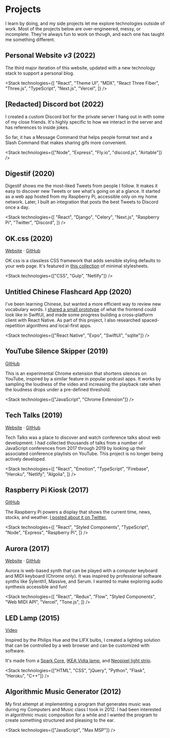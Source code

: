 
# Projects

I learn by doing, and my side projects let me explore technologies outside of work. Most of the projects below are over-engineered, messy, or incomplete.
They're always fun to work on though, and each one has taught me something different.

## Personal Website _v3_ (2022)

The third major iteration of this website, updated with a new technology stack to support a personal blog.

<Stack
  technologies={[
    "React",
    "Theme UI",
    "MDX",
    "React Three Fiber",
    "Three.js",
    "TypeScript",
    "Next.js",
    "Vercel",
  ]}
/>

## [Redacted] Discord bot (2022)

I created a custom Discord bot for the private server I hang out in with some of my close friends. It's highly specific to how we interact in the server and has references to inside jokes.

So far, it has a Message Command that helps people format text and a Slash Command that makes sharing gifs more convenient.

<Stack technologies={["Node", "Express", "Fly.io", "discord.js", "Airtable"]} />

## Digestif (2020)

Digestif shows me the most-liked Tweets from people I follow. It makes it easy to discover new Tweets or see what's going on at a glance.
It started as a web app hosted from my Raspberry Pi, accessible only on my home network.
Later, I built an integration that posts the best Tweets to Discord once a day.

<Stack
  technologies={[
    "React",
    "Django",
    "Celery",
    "Next.js",
    "Raspberry Pi",
    "Twitter",
    "Discord",
  ]}
/>

## OK.css (2020)

[Website](https://okcss.netlify.app/) &middot; [GitHub](https://github.com/andrewh0/okcss)

OK.css is a classless CSS framework that adds sensible styling defaults to your web page. It's featured in [this collection](https://github.com/dohliam/dropin-minimal-css) of minimal stylesheets.

<Stack technologies={["CSS", "Gulp", "Netlify"]} />

## Untitled Chinese Flashcard App (2020)

I've been learning Chinese, but wanted a more efficient way to review new vocabulary words.
I [shared a small prototype](https://twitter.com/andrewlho_codes/status/1279829618598412288) of what the frontend could look like in SwiftUI, and made some progress building a cross-platform client with React Native.
As part of this project, I also researched spaced-repetition algorithms and local-first apps.

<Stack technologies={["React Native", "Expo", "SwiftUI", "sqlite"]} />

## YouTube Silence Skipper (2019)

[GitHub](https://github.com/andrewh0/youtube-skip-silence)

This is an experimental Chrome extension that shortens silences on YouTube, inspired by a similar feature in popular podcast apps.
It works by sampling the loudness of the video and increasing the playback rate when the loudness drops under a pre-defined threshold.

<Stack technologies={["JavaScript", "Chrome Extension"]} />

## Tech Talks (2019)

[Website](https://watchtechtalks.com) &middot; [GitHub](https://github.com/andrewh0/tech-talks)

Tech Talks was a place to discover and watch conference talks about web development.
I had collected thousands of talks from a number of JavaScript conferences from 2017 through 2019 by looking up their associated conference playlists on YouTube.
This project is no longer being actively developed.

<Stack
  technologies={[
    "React",
    "Emotion",
    "TypeScript",
    "Firebase",
    "Heroku",
    "Netlify",
    "Algolia",
  ]}
/>

## Raspberry Pi Kiosk (2017)

[GitHub](https://github.com/andrewh0/kiosk)

The Raspberry Pi powers a display that shows the current time, news,
stocks, and weather. [I posted about it on Twitter.](https://twitter.com/andrewlho_codes/status/1068685640118689792)

<Stack
  technologies={[
    "React",
    "Styled Components",
    "TypeScript",
    "Node",
    "Express",
    "Raspberry Pi",
  ]}
/>

## Aurora (2017)

[Website](https://aurora-synth.vercel.app) &middot; [GitHub](https://github.com/andrewh0/kiosk)

Aurora is web-based synth that can be played with a computer keyboard and MIDI keyboard (Chrome only).
It was inspired by professional software synths like Sylenth1, Massive, and Serum.
I wanted to make exploring audio synthesis accessible and fun!

<Stack
  technologies={[
    "React",
    "Redux",
    "Flow",
    "Styled Components",
    "Web MIDI API",
    "Vercel",
    "Tone.js",
  ]}
/>

## LED Lamp (2015)

[Video](https://vimeo.com/113175895)

Inspired by the Philips Hue and the LIFX bulbs, I created a lighting solution that can be controlled by a web browser and can be customized with software.

It's made from a [Spark Core](https://docs.particle.io/datasheets/discontinued/core-datasheet/), [IKEA Vidja lamp](https://www.ikea.com/us/en/p/vidja-floor-lamp-with-led-bulb-white-30416149/), and [Neopixel light strip](https://learn.adafruit.com/adafruit-neopixel-uberguide/).

<Stack
  technologies={["HTML", "CSS", "jQuery", "Python", "Flask", "Heroku", "C++"]}
/>

## Algorithmic Music Generator (2012)

My first attempt at implementing a program that generates music was during my Computers and Music class I took in 2012.
I had been interested in algorithmic music composition for a while and I wanted the program to create something structured and pleasing to the ear.

<Stack technologies={["JavaScript", "Max MSP"]} />

